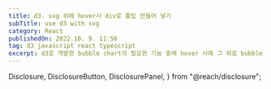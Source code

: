 ```yaml
---
title: d3. svg 위에 hover시 div로 툴팁 만들어 넣기
subTitle: use d3 with svg
category: React
publishedOn: 2022.10. 9. 11:56
tag: d3 javascript react typescript
excerpt: d3로 개발한 bubble chart의 필요한 기능 중에 hover 시에 그 위로 bubble chart에 대한 정보들을 담은 툴팁이 나오도록 해야 했다. 그래서 고민이 많았다. 일단 svg위에 div를 위치 시켜야 하는건가? 그럼 svg 컴포넌트의 좌표를 일일히 다 정해 줘야 하는 거 아닌가? d3를 잘 다뤄 본 적도 없고 svg로 만든 컴포넌트들을 잘 다뤄 볼 일도 없어서 고민이 많았다.
---
```



  Disclosure,
  DisclosureButton,
  DisclosurePanel,
} from "@reach/disclosure";

<Meta title="d3. svg 위에 hover시 div로 툴팁 만들어 넣기" />

<Title
  title={"d3. svg 위에 hover시 div로 툴팁 만들어 넣기"}
  subTitle={"use d3 with svg"}
  date={"2022.10. 9. 11:56"}
/>

#### Promblem

d3로 개발한 bubble chart의 필요한 기능 중에 hover 시에 그 위로 bubble chart에 대한 정보들을 담은 툴팁이 나오도록 해야 했다. 그래서 고민이 많았다. 일단 svg위에 div를 위치 시켜야 하는건가? 그럼 svg 컴포넌트의 좌표를 일일히 다 정해 줘야 하는 거 아닌가? d3를 잘 다뤄 본 적도 없고 svg로 만든 컴포넌트들을 잘 다뤄 볼 일도 없어서 고민이 많았다.

그런데 생각보다 해결 방법은 간단했다. 우선 sv위에 div를 올릴 수 있었고, 결론적으로 말하면 svg위에 올리는 것이 아니라 화면 전체에 그냥 포지션을 정해 준다는 느낌으로 해결이 가능했다.

#### Solve

우선 버블 차트 컴포넌트 내에 hover 할 경우에 필요한 정보들을 state로 선언해 주었다.

```js
state: {
	isHover: false,
    position: {x: 0, y: 0}
    HoverData:''
    ...
}
```

대충 이런 느낌으로 선언해 준 뒤에, hover 시에 위의 정보들을 담게 했다. d3 모듈에서 각각의 원들이 어디에 있는지 정보를 x,y 축을 기준으로 좌표를 알 수 있었기 때문에, 툴팁 컴포넌트를 버블 차트 컴포넌트 내부에 선언하고 이를 hover시에 저 state에 있는 값들을 props로 받아서 각각의 좌표값 -10 정도의 위치를 absolute 속성으로 주어서 표시되게 끔 했다.

말이 잘 이해가 안된다면 참고글을 보자! 나와의 경우와는 조금 다르게 chart위에 표시되는 것에 대한 해결책을 줬는데, 동작 방식은 비슷해서 많은 참고가 되었다. d3 컴포넌트에 맞게 필요한 것들을 고치는 작업에 품이 꽤 들었지만 원래 프로그래밍이란 이런 것이니까 뭐!

#### 참고글

[how to add tooltip in react d3 v4 bar chart](https://stackoverflow.com/questions/49611148/how-to-add-tooltip-in-react-d3-v4-bar-chart)
